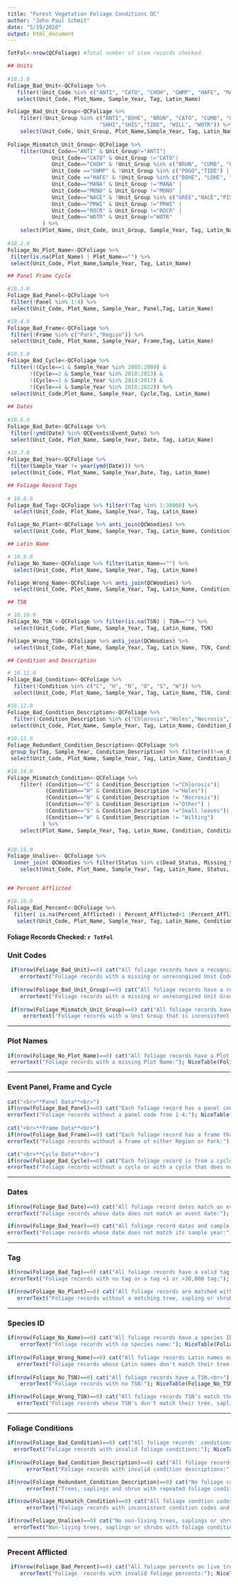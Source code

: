 ```yaml
---
title: "Forest Vegetation Foliage Conditions QC"
author: "John Paul Schmit"
date: "5/19/2020"
output: html_document
---
```



```r


TotFol<-nrow(QCFoliage) #Total number of stem records checked

## Units
 
#10.1.0
Foliage_Bad_Unit<-QCFoliage %>% 
   filter(!Unit_Code %in% c("ANTI", "CATO", "CHOH", "GWMP", "HAFE", "MANA", "MONO", "NACE", "PRWI", "ROCR", "WOTR")) %>% 
   select(Unit_Code, Plot_Name, Sample_Year, Tag, Latin_Name)

Foliage_Bad_Unit_Group<-QCFoliage %>% 
    filter(!Unit_Group %in% c("ANTI","BOHE", "BRUN", "CATO", "CUMB", "GREE", "LOHE", "MAHE", "MANA", "MONO", "NACE", "PISC", "POGO","PRWI", "ROCR", 
                             "SHHI","SHIS","TIDE", "WILL", "WOTR")) %>% 
    select(Unit_Code, Unit_Group, Plot_Name,Sample_Year, Tag, Latin_Name)
 
Foliage_Mismatch_Unit_Group<-QCFoliage %>% 
    filter(Unit_Code=="ANTI" & Unit_Group!="ANTI"|
              Unit_Code=="CATO" & Unit_Group !="CATO"|
              Unit_Code=="CHOH" & !Unit_Group %in% c("BRUN", "CUMB", "POGO", "WILL") |
              Unit_Code =="GWMP" & !Unit_Group %in% c("POGO","TIDE") |
              Unit_Code =="HAFE" & !Unit_Group %in% c("BOHE", "LOHE", "MAHE","SHHI", "SHIS")|
              Unit_Code=="MANA" & Unit_Group !="MANA" |
              Unit_Code=="MONO" & Unit_Group !="MONO" |
              Unit_Code=="NACE" & !Unit_Group %in% c("GREE","NACE","PISC")|
              Unit_Code=="PRWI" & Unit_Group !="PRWI" |
              Unit_Code=="ROCR" & Unit_Group !="ROCR" |
              Unit_Code=="WOTR" & Unit_Group!="WOTR"
           ) %>% 
    select(Plot_Name, Unit_Code, Unit_Group, Sample_Year, Tag, Latin_Name)
  
#10.2.0
Foliage_No_Plot_Name<-QCFoliage %>% 
 filter(is.na(Plot_Name) | Plot_Name=="") %>% 
 select(Unit_Code, Plot_Name,Sample_Year, Tag, Latin_Name)

## Panel Frame Cycle  

#10.3.0
Foliage_Bad_Panel<-QCFoliage %>%
 filter(!Panel %in% 1:4) %>% 
 select(Unit_Code, Plot_Name, Sample_Year, Panel,Tag, Latin_Name)

#10.4.0
Foliage_Bad_Frame<-QCFoliage %>%
 filter(!Frame %in% c("Park","Region")) %>% 
 select(Unit_Code, Plot_Name, Sample_Year, Frame,Tag, Latin_Name)

#10.5.0
Foliage_Bad_Cycle<-QCFoliage %>% 
 filter(!(Cycle==1 & Sample_Year %in% 2005:2009) &
       !(Cycle==2 & Sample_Year %in% 2010:2013) &
       !(Cycle==3 & Sample_Year %in% 2014:2017) &
       !(Cycle==4 & Sample_Year %in% 2018:2022)) %>% 
 select(Unit_Code,Plot_Name, Sample_Year, Cycle,Tag, Latin_Name)
 
## Dates
 
#10.6.0
Foliage_Bad_Date<-QCFoliage %>% 
 filter(!ymd(Date) %in% QCEvents$Event_Date) %>% 
 select(Unit_Code, Plot_Name, Sample_Year, Date, Tag, Latin_Name)
 
#10.7.0
Foliage_Bad_Year<-QCFoliage %>% 
 filter(Sample_Year != year(ymd(Date))) %>% 
 select(Unit_Code, Plot_Name, Sample_Year,Date, Tag, Latin_Name)

## Foliage Record Tags
  
# 10.8.0
Foliage_Bad_Tag<-QCFoliage %>% filter(!Tag %in% 1:30000) %>%
  select(Unit_Code, Plot_Name, Sample_Year, Tag, Latin_Name)

Foliage_No_Plant<-QCFoliage %>% anti_join(QCWoodies) %>% 
  select(Unit_Code, Plot_Name, Sample_Year, Tag, Latin_Name, Condition)

## Latin Name

# 10.9.0
Foliage_No_Name<-QCFoliage %>% filter(Latin_Name=="") %>%
  select(Unit_Code, Plot_Name, Sample_Year, Tag, Latin_Name)

Foliage_Wrong_Name<-QCFoliage %>% anti_join(QCWoodies) %>% 
  select(Unit_Code, Plot_Name, Sample_Year, Tag, Latin_Name, Condition)

## TSN

# 10.10.0
Foliage_No_TSN <-QCFoliage %>% filter(is.na(TSN) | TSN=="") %>%
  select(Unit_Code, Plot_Name, Sample_Year, Tag, Latin_Name, TSN)

Foliage_Wrong_TSN<-QCFoliage %>% anti_join(QCWoodies) %>% 
  select(Unit_Code, Plot_Name, Sample_Year, Tag, Latin_Name, TSN, Condition)

## Condition and Description

# 10.11.0
Foliage_Bad_Condition<-QCFoliage %>% 
  filter(!Condition %in% c("C", "H", "N", "O", "S", "W")) %>% 
  select(Unit_Code, Plot_Name, Sample_Year, Tag, Latin_Name, TSN, Condition)

#10.12.0
Foliage_Bad_Condition_Description<-QCFoliage %>% 
  filter(!Condition_Description %in% c("Chlorosis","Holes","Necrosis","Small leaves","Wilting","Other")) %>% 
 select(Unit_Code, Plot_Name, Sample_Year, Tag, Latin_Name, Condition_Description)
 
#10.13.0
Foliage_Redundant_Condition_Description<-QCFoliage %>%  
 group_by(Tag, Sample_Year, Condition_Description) %>% filter(n()!=n_distinct(Condition_Description)) %>% 
 select(Unit_Code, Plot_Name, Sample_Year, Tag, Latin_Name, Condition_Description, Percent_Afflicted)

#10.14.0
Foliage_Mismatch_Condition<-QCFoliage %>% 
    filter( (Condition=="C" & Condition_Description !="Chlorosis")|
            (Condition=="H" & Condition_Description !="Holes")|
            (Condition=="N" & Condition_Description != "Necrosis")|
            (Condition=="O" & Condition_Description !="Other") |
            (Condition=="S" & Condition_Description !="Small leaves")|
            (Condition=="W" & Condition_Description != "Wilting")
           ) %>% 
    select(Plot_Name, Sample_Year, Tag, Latin_Name, Condition, Condition_Description)


#10.15.0
Foliage_Unalive<- QCFoliage %>% 
  inner_join( QCWoodies %>% filter(Status %in% c(Dead_Status, Missing_Status, Other_Status ))) %>% 
    select(Unit_Code, Plot_Name, Sample_Year, Tag, Latin_Name, Status, Condition_Description, Percent_Afflicted)


## Percent Afflicted

#10.16.0
Foliage_Bad_Percent<-QCFoliage %>% 
  filter( is.na(Percent_Afflicted) | Percent_Afflicted<1 |Percent_Afflicted>100) %>% 
   select(Unit_Code, Plot_Name, Sample_Year, Tag, Latin_Name, Condition_Description, Percent_Afflicted)


```

#### **Foliage Records Checked:** `r TotFol` ####

### Unit Codes

```r
 if(nrow(Foliage_Bad_Unit)==0) cat("All foliage records have a recognized Unit Code.<br>") else {
    errortext("Foliage records with a missing or unrecongized Unit Code:"); NiceTable(Foliage_Bad_Unit)}
 
 if(nrow(Foliage_Bad_Unit_Group)==0) cat("All foliage records have a recognized Unit Group.<br>") else {
    errortext("Foliage records with a missing or unrecongized Unit Group:"); NiceTable(Foliage_Bad_Unit_Group)}
  
 if(nrow(Foliage_Mismatch_Unit_Group)==0) cat("All foliage records have Unit Group that is consistent with their Unit Code.<br>") else {
     errortext("Foliage records with a Unit Group that is inconsistent with their Unit Code:");NiceTable(Foliage_Mismatch_Unit_Group)}

```

---

### Plot Names

```r
if(nrow(Foliage_No_Plot_Name)==0) cat("All foliage records have a Plot Name.<br>") else {
 errortext("Foliage records with a missing Plot Name:"); NiceTable(Foliage_No_Plot_Name)}

```

---

### Event Panel, Frame and Cycle

```r

cat("<br>**Panel Data**<br>")
if(nrow(Foliage_Bad_Panel)==0) cat("Each foliage record has a panel code from 1 to 4.<br>") else {
errorText("Foliage records without a panel code from 1-4:"); NiceTable(Foliage_Bad_Panel)}
    
cat("<br>**Frame Data**<br>")
if(nrow(Foliage_Bad_Frame)==0) cat("Each foliage record has a frame that is either Region or Park.<br>") else {
errorText("Foliage records without a frame of either Region or Park:"); NiceTable(Foliage_Bad_Frame)}

cat("<br>**Cycle Data**<br>")
if(nrow(Foliage_Bad_Cycle)==0) cat("Each foliage record is from a cycle that matches its event year <br>") else {
errorText("Foliage records without a cycle or with a cycle that does not match its event year:"); NiceTable(Foliage_Bad_Cycle)}

```

---

###  Dates
```r

if(nrow(Foliage_Bad_Date)==0) cat("All foliage record dates match an event date.<br>") else {
errorText("Foliage records whose date does not match an event date:"); NiceTable(Foliage_Bad_Date)}

if(nrow(Foliage_Bad_Year)==0) cat("All foliage record dates and sample years are consistent.<br>") else {
errorText("Foliage records whose date does not match its sample year:"); NiceTable(Foliage_Bad_Year)}

```

---

### Tag

```r
if(nrow(Foliage_Bad_Tag)==0) cat("All foliage records have a valid tag.<br>") else {
 errorText("Foliage records with no tag or a tag <1 or >30,000 tag:"); NiceTable(Foliage_Bad_Tag)}

if(nrow(Foliage_No_Plant)==0) cat("All foliage records are matched with a tree, sapling or shrub record.<br>") else {
   errorText("Foliage records without a matching tree, sapling or shrub:"); NiceTable(Foliage_No_Plant)}

```

---

### Species ID

```r
 
if(nrow(Foliage_No_Name)==0) cat("All foliage records have a species ID.<br>") else {
    errorText("Foliage records with no species name:"); NiceTable(Foliage_No_Name)}
   
if(nrow(Foliage_Wrong_Name)==0) cat("All foliage records Latin names match their tree, sapling or shrub record.<br>") else {
   errorText("Foliage records whose Latin names don't match their tree, sapling or shrub:"); NiceTable(Foliage_Wrong_Name)}
 
if(nrow(Foliage_No_TSN)==0) cat("All foliage records have a TSN.<br>") else {
    errorText("Foliage records with no TSN:"); NiceTable(Foliage_No_TSN)}

if(nrow(Foliage_Wrong_TSN)==0) cat("All foliage records TSN's match their tree, sapling or shrub record.<br>") else {
   errorText("Foliage records whose TSN's don't match their tree, sapling or shrub:"); NiceTable(Foliage_Wrong_TSN)}

```

---

### Foliage Conditions

```r

if(nrow(Foliage_Bad_Condition)==0) cat("All foliage records' conditions are valid. <br>") else {
  errorText("Foliage records with invalid foliage conditions:"); NiceTable(Foliage_Bad_Condition)}
   
if(nrow(Foliage_Bad_Condition_Description)==0) cat("All foliage records' condition descritpions are valid. <br>") else {
      errorText("Foliage records with invalid condition descriptions:"); NiceTable(Foliage_Bad_Condition_Description)}

if(nrow(Foliage_Redundant_Condition_Description)==0) cat("No foliage conditons are repeated on a single tree, sapling or shurb. <br>") else {
      errorText("Trees, saplings and shrus with repeated foliage conditions:"); NiceTable(Foliage_Redundant_Condition_Description)}

if(nrow(Foliage_Mismatch_Condition)==0) cat("All foliage condtion codes and condition descriptions are consistent. <br>") else {
      errorText("Foliage records with inconsistent condition codes and condition descriptions:"); NiceTable(Foliage_Mismatch_Condition)}

if(nrow(Foliage_Unalive)==0) cat("No non-living trees, saplings or shrubs have foliage condiditons.<br>") else {
  errorText("Non-living trees, saplings or shrubs with foliage conditions:"); NiceTable(Foliage_Unalive)}
```

---

### Precent Afflicted

```r

 if(nrow(Foliage_Bad_Percent)==0) cat("All foliage percents on live trees are valid.<br>") else {
    errorText("Foliage  records with invalid foliage percents:"); NiceTable(Foliage_Bad_Percent)}

```
